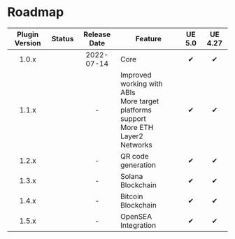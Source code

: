 
# Roadmap

| Plugin Version |    Status     | Release Date | Feature                                                                                   | UE 5.0 | UE 4.27 |
|:--------------:|:-------------:|:------------:|-------------------------------------------------------------------------------------------|:------:|:-------:|
|     1.0.x      |  <Released/>  |  2022-07-14  | Core                                                                                      |   ✔    |    ✔    |
|     1.1.x      | <InProgress/> |      -       | Improved working with ABIs<br/>More target platforms support<br/>More ETH Layer2 Networks |   ✔    |    ✔    |
|     1.2.x      |  <Planned/>   |      -       | QR code generation                                                                        |   ✔    |    ✔    |
|     1.3.x      |  <Planned/>   |      -       | Solana Blockchain                                                                         |   ✔    |    ✔    |
|     1.4.x      |  <Planned/>   |      -       | Bitcoin Blockchain                                                                        |   ✔    |    ✔    |
|     1.5.x      |  <Planned/>   |      -       | OpenSEA Integration                                                                       |   ✔    |    ✔    |

